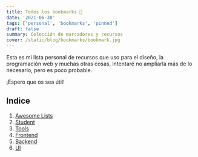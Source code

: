 ```yaml
---
title: Todos los bookmarks 🔖
date: '2021-06-30'
tags: ['personal', 'bookmarks', 'pinned']
draft: false
summary: Colección de marcadores y recursos
cover: /static/blog/bookmarks/bookmark.jpg
---
```


<section>

Esta es mi lista personal de recursos que uso para el diseño, la programación web y muchas otras cosas, intentaré no ampliarla más de lo necesario, pero es poco probable.

¡Espero que os sea útil!

## Indice

1. [Awesome Lists](/blog/bookmarks/awesome)
2. [Student](/blog/bookmarks/student)
3. [Tools](/blog/bookmarks/tools)
4. [Frontend](/blog/bookmarks/frontend)
5. [Backend](/blog/bookmarks/backend)
6. [UI](/blog/bookmarks/ui)

</section>

